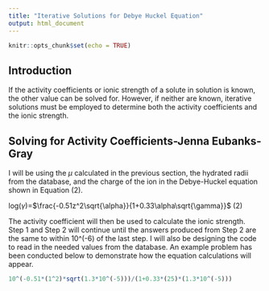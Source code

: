 ---
title: "Iterative Solutions for Debye Huckel Equation"
output: html_document
---

```{r setup, include=FALSE}
knitr::opts_chunk$set(echo = TRUE)
```
## Introduction

If the activity coefficients or ionic strength of a solute in solution is known, the other value can be solved for. However, if neither are known, iterative solutions must be employed to determine both the activity coefficients and the ionic strength. 

## Solving for Activity Coefficients-Jenna Eubanks-Gray

I will be using the $\mu$ calculated in the previous section, the hydrated radii from the database, and the charge of the ion in the Debye-Huckel equation shown in Equation (2). 

log($\gamma$)=$\frac{-0.51z^2\sqrt{\alpha}}{1+0.33\alpha\sqrt{\gamma}}$    (2)

The activity coefficient will then be used to calculate the ionic strength. Step 1 and Step 2 will continue until the answers produced from Step 2 are the same to within 10^(-6) of the last step. I will also be designing the code to read in the needed values from the database. An example problem has been conducted below to demonstrate how the equation calculations will appear.  

```{r}
10^(-0.51*(1^2)*sqrt(1.3*10^(-5)))/(1+0.33*(25)*(1.3*10^(-5)))
```

